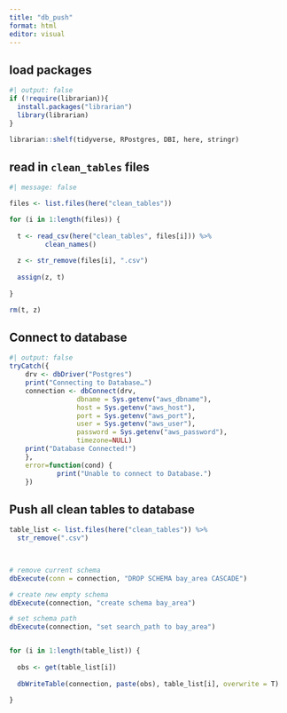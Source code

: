 ```yaml
---
title: "db_push"
format: html
editor: visual
---
```


## load packages
```r
#| output: false
if (!require(librarian)){
  install.packages("librarian")
  library(librarian)
}

librarian::shelf(tidyverse, RPostgres, DBI, here, stringr)

```

## read in `clean_tables` files
```r
#| message: false

files <- list.files(here("clean_tables"))

for (i in 1:length(files)) {
  
  t <- read_csv(here("clean_tables", files[i])) %>% 
         clean_names()
  
  z <- str_remove(files[i], ".csv")
  
  assign(z, t)
  
}

rm(t, z)

```

## Connect to database
```r
#| output: false
tryCatch({
    drv <- dbDriver("Postgres")
    print("Connecting to Database…")
    connection <- dbConnect(drv,
                 dbname = Sys.getenv("aws_dbname"),
                 host = Sys.getenv("aws_host"),
                 port = Sys.getenv("aws_port"),
                 user = Sys.getenv("aws_user"),
                 password = Sys.getenv("aws_password"),
                 timezone=NULL)
    print("Database Connected!")
    },
    error=function(cond) {
            print("Unable to connect to Database.")
    })

```

## Push all clean tables to database
```r

table_list <- list.files(here("clean_tables")) %>% 
  str_remove(".csv")
  


# remove current schema 
dbExecute(conn = connection, "DROP SCHEMA bay_area CASCADE")

# create new empty schema
dbExecute(connection, "create schema bay_area")

# set schema path
dbExecute(connection, "set search_path to bay_area")


for (i in 1:length(table_list)) {
  
  obs <- get(table_list[i])
  
  dbWriteTable(connection, paste(obs), table_list[i], overwrite = T)
  
}


```

